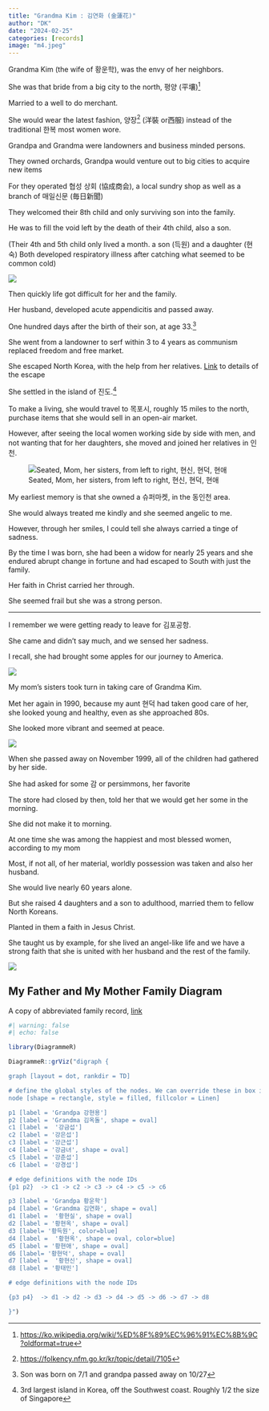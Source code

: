 ```yaml
---
title: "Grandma Kim : 김연화 (金蓮花)"
author: "DK"
date: "2024-02-25"
categories: [records]
image: "m4.jpeg"
---
```


Grandma Kim (the wife of 황운학), was the envy of her neighbors.

She was that bride from a big city to the north, 평양 (平壤)^[<https://ko.wikipedia.org/wiki/%ED%8F%89%EC%96%91%EC%8B%9C?oldformat=true>]

Married to a well to do merchant.

She would wear the latest fashion, 양장^[<https://folkency.nfm.go.kr/kr/topic/detail/7105>] (洋裝 or西服) instead of the traditional 한복 most women wore.

Grandpa and Grandma were landowners and business minded persons.

They owned orchards, Grandpa would venture out to big cities to acquire new items

For they operated 협성 상회 (協成商会), a local sundry shop as well as a branch of 매일신문 (毎日新聞)

They welcomed their 8th child and only surviving son into the family.

He was to fill the void left by the death of their 4th child, also a son.

(Their 4th and 5th child only lived a month. a son (득원) and a daughter (현숙) Both developed respiratory illness after catching what seemed to be common cold)

![](m4.jpeg)

Then quickly life got difficult for her and the family.

Her husband, developed acute appendicitis and passed away.

One hundred days after the birth of their son, at age 33.^[Son was born on 7/1 and grandpa passed away on 10/27]

She went from a landowner to serf within 3 to 4 years as communism replaced freedom and free market.

She escaped North Korea, with the help from her relatives. [Link](https://oakhi.github.io/Life-Begins-When/posts/20231212%20Sayings%20of%20My%20Parents/#a-story-of-an-escape-from-north-korea) to details of the escape

She settled in the island of 진도.^[3rd largest island in Korea, off the Southwest coast. Roughly 1/2 the size of Singapore]

To make a living, she would travel to 목포시, roughly 15 miles to the north, purchase items that she would sell in an open-air market.

However, after seeing the local women working side by side with men, and not wanting that for her daughters, she moved and joined her relatives in 인천.

![Seated, Mom, her sisters, from left to right, 현신, 현덕, 현애](m5.JPG)

My earliest memory is that she owned a 슈퍼마켓, in the 동인천 area.

She would always treated me kindly and she seemed angelic to me.

However, through her smiles, I could tell she always carried a tinge of sadness.

By the time I was born, she had been a widow for nearly 25 years and she endured abrupt change in fortune and had escaped to South with just the family.

Her faith in Christ carried her through.

She seemed frail but she was a strong person.

---

I remember we were getting ready to leave for 김포공항.

She came and didn't say much, and we sensed her sadness.

I recall, she had brought some apples for our journey to America.

![](m2.jpeg)

My mom's sisters took turn in taking care of Grandma Kim.

Met her again in 1990, because my aunt 현덕 had taken good care of her, she looked young and healthy, even as she approached 80s.

She looked more vibrant and seemed at peace.

![](m1.JPG)

When she passed away on November 1999, all of the children had gathered by her side.

She had asked for some 감 or persimmons, her favorite

The store had closed by then, told her that we would get her some in the morning.

She did not make it to morning.

At one time she was among the happiest and most blessed women, according to my mom

Most, if not all, of her material, worldly possession was taken and also her husband.

She would live nearly 60 years alone.

But she raised 4 daughters and a son to adulthood, married them to fellow North Koreans.

Planted in them a faith in Jesus Christ.

She taught us by example, for she lived an angel-like life and we have a strong faith that she is united with her husband and the rest of the family.

![](m3.jpeg)

## My Father and My Mother Family Diagram

A copy of abbreviated family record, [link](https://spencerirvinereed.github.io/Family_History/posts/20240218%20Hwang%20Family%20Intro/)

```r
#| warning: false
#| echo: false

library(DiagrammeR)

DiagrammeR::grViz("digraph {

graph [layout = dot, rankdir = TD]

# define the global styles of the nodes. We can override these in box if we wish
node [shape = rectangle, style = filled, fillcolor = Linen]

p1 [label = 'Grandpa 강현용']
p2 [label = 'Grandma 김옥돌', shape = oval]
c1 [label =  '강금섭']
c2 [label = '강은섭']
c3 [label = '강근섭']
c4 [label = '강금녀', shape = oval]
c5 [label = '강춘섭']
c6 [label = '강경섭']

# edge definitions with the node IDs
{p1 p2}  -> c1 -> c2 -> c3 -> c4 -> c5 -> c6

p3 [label = 'Grandpa 황운학']
p4 [label = 'Grandma 김연화', shape = oval]
d1 [label =  '황현실', shape = oval]
d2 [label = '황현옥', shape = oval]
d3 [label= '황득원', color=blue]
d4 [label =  '황현옥', shape = oval, color=blue]
d5 [label = '황현애', shape = oval]
d6 [label= '황현덕', shape = oval]
d7 [label =  '황현신', shape = oval]
d8 [label = '황태민']

# edge definitions with the node IDs

{p3 p4}  -> d1 -> d2 -> d3 -> d4 -> d5 -> d6 -> d7 -> d8

}")

```

